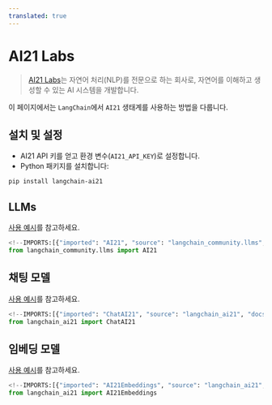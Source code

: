 ```yaml
---
translated: true
---
```


# AI21 Labs

>[AI21 Labs](https://www.ai21.com/about)는 자연어 처리(NLP)를 전문으로 하는 회사로, 자연어를 이해하고 생성할 수 있는 AI 시스템을 개발합니다.

이 페이지에서는 `LangChain`에서 `AI21` 생태계를 사용하는 방법을 다룹니다.

## 설치 및 설정

- AI21 API 키를 얻고 환경 변수(`AI21_API_KEY`)로 설정합니다.
- Python 패키지를 설치합니다:

```bash
pip install langchain-ai21
```

## LLMs

[사용 예시](/docs/integrations/llms/ai21)를 참고하세요.

```python
<!--IMPORTS:[{"imported": "AI21", "source": "langchain_community.llms", "docs": "https://api.python.langchain.com/en/latest/llms/langchain_community.llms.ai21.AI21.html", "title": "AI21 Labs"}]-->
from langchain_community.llms import AI21
```

## 채팅 모델

[사용 예시](/docs/integrations/chat/ai21)를 참고하세요.

```python
<!--IMPORTS:[{"imported": "ChatAI21", "source": "langchain_ai21", "docs": "https://api.python.langchain.com/en/latest/chat_models/langchain_ai21.chat_models.ChatAI21.html", "title": "AI21 Labs"}]-->
from langchain_ai21 import ChatAI21
```

## 임베딩 모델

[사용 예시](/docs/integrations/text_embedding/ai21)를 참고하세요.

```python
<!--IMPORTS:[{"imported": "AI21Embeddings", "source": "langchain_ai21", "docs": "https://api.python.langchain.com/en/latest/embeddings/langchain_ai21.embeddings.AI21Embeddings.html", "title": "AI21 Labs"}]-->
from langchain_ai21 import AI21Embeddings
```

